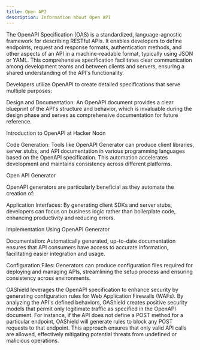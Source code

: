 ```yaml
---
title: Open API
description: Information about Open API 
---
```



The OpenAPI Specification (OAS) is a standardized, language-agnostic framework for describing RESTful APIs. It enables developers to define endpoints, request and response formats, authentication methods, and other aspects of an API in a machine-readable format, typically using JSON or YAML. This comprehensive specification facilitates clear communication among development teams and between clients and servers, ensuring a shared understanding of the API's functionality.

Developers utilize OpenAPI to create detailed specifications that serve multiple purposes:

Design and Documentation: An OpenAPI document provides a clear blueprint of the API's structure and behavior, which is invaluable during the design phase and serves as comprehensive documentation for future reference. 

<LinkButton href="https://hackernoon.com/a-comprehensive-guide-to-openapi-specification?utm_source=chatgpt.com" variant="secondary" icon="external">Introduction to OpenAPI at Hacker Noon</LinkButton>

Code Generation: Tools like OpenAPI Generator can produce client libraries, server stubs, and API documentation in various programming languages based on the OpenAPI specification. This automation accelerates development and maintains consistency across different platforms. 

<LinkButton href="https://openapi-generator.tech" variant="secondary" icon="external">Open API Generator</LinkButton>

OpenAPI generators are particularly beneficial as they automate the creation of:

Application Interfaces: By generating client SDKs and server stubs, developers can focus on business logic rather than boilerplate code, enhancing productivity and reducing errors. 

<LinkButton href="https://www.baeldung.com/java-openapi-generator-server" variant="secondary" icon="external">Implementation Using OpenAPI Generator</LinkButton>

Documentation: Automatically generated, up-to-date documentation ensures that API consumers have access to accurate information, facilitating easier integration and usage. 

Configuration Files: Generators can produce configuration files required for deploying and managing APIs, streamlining the setup process and ensuring consistency across environments. 

OAShield leverages the OpenAPI specification to enhance security by generating configuration rules for Web Application Firewalls (WAFs). By analyzing the API's defined behaviors, OAShield creates positive security models that permit only legitimate traffic as specified in the OpenAPI document. For instance, if the API does not define a POST method for a particular endpoint, OAShield will generate rules to block any POST requests to that endpoint. This approach ensures that only valid API calls are allowed, effectively mitigating potential threats from undefined or malicious operations.